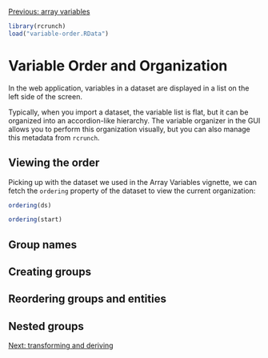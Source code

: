 <!--
%\VignetteEngine{knitr::knitr}
%\VignetteIndexEntry{Variable Order}
-->

[Previous: array variables](array-variables.html)

```r
library(rcrunch)
load("variable-order.RData")
```

# Variable Order and Organization

In the web application, variables in a dataset are displayed in a list on the left side of the screen.

<!-- screenshot -->

Typically, when you import a dataset, the variable list is flat, but it can be organized into an accordion-like hierarchy. The variable organizer in the GUI allows you to perform this organization visually, but you can also manage this metadata from `rcrunch`.

## Viewing the order

Picking up with the dataset we used in the Array Variables vignette, we can fetch the `ordering` property of the dataset to view the current organization:

```r
ordering(ds)
```
```r
ordering(start)
```

## Group names

## Creating groups

## Reordering groups and entities

## Nested groups

[Next: transforming and deriving](derive.html)